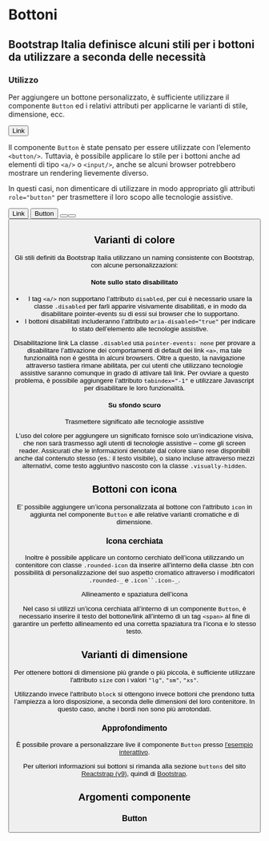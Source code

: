 
<Meta title="Documentazione/Componenti/Bottoni" of={Button} />

# Bottoni

## Bootstrap Italia definisce alcuni stili per i bottoni da utilizzare a seconda delle necessità

### Utilizzo

Per aggiungere un bottone personalizzato, è sufficiente utilizzare il componente `Button` ed i relativi attributi per applicarne le varianti di stile, dimensione, ecc.

<Canvas>
    <Button>Link</Button>
</Canvas>

Il componente `Button` è state pensato per essere utilizzate con l’elemento `<button/>`. Tuttavia, è possibile applicare lo stile per i bottoni anche ad elementi di tipo `<a/>` o `<input/>`, anche se alcuni browser potrebbero mostrare un rendering lievemente diverso.

In questi casi, non dimenticare di utilizzare in modo appropriato gli attributi `role="button"` per trasmettere il loro scopo alle tecnologie assistive.

<Canvas>
    <Button tag="a" href="#" role="button">
        Link
    </Button>
    <Button type="submit">Button</Button>
    <Button tag="input" type="button" value="Input" />
    <Button tag="input" type="submit" value="Submit" />
    <Button tag="input" type="reset" value="Reset" />
</Canvas>

## Varianti di colore

Gli stili definiti da Bootstrap Italia utilizzano un naming consistente con Bootstrap, con alcune personalizzazioni:

<Canvas>
    <Story id="componenti-button--varianti-colore" />
</Canvas>

#### Note sullo stato disabilitato

-   I tag `<a/>` non supportano l’attributo `disabled`, per cui è necessario usare la classe `.disabled` per farli apparire visivamente disabilitati, e in modo da disabilitare pointer-events su di essi sui browser che lo supportano.
-   I bottoni disabilitati includeranno l’attributo `aria-disabled="true"` per indicare lo stato dell’elemento alle tecnologie assistive.

<div className="docs">
    <Callout color="warning">
        <CalloutTitle>
            <span className="text">Disabilitazione link</span>
        </CalloutTitle>
        <CalloutText>
            La classe <Code>.disabled</Code> usa <Code>pointer-events: none</Code> per provare a disabilitare l’attivazione dei comportamenti di default dei
            link <Code>&lt;a&gt;</Code>, ma tale funzionalità non è gestita in alcuni browsers. Oltre a questo, la navigazione attraverso tastiera rimane
            abilitata, per cui utenti che utilizzano tecnologie assistive saranno comunque in grado di attivare tali link. Per ovviare a questo problema, è
            possibile aggiungere l’attributo <Code>tabindex="-1"</Code> e utilizzare Javascript per disabilitare le loro funzionalità.
        </CalloutText>
    </Callout>
</div>

#### Su sfondo scuro

<Canvas>
    <Story id="componenti-button--sfondo-scuro" />
</Canvas>

<div className="docs">
    <Callout color="success">
        <CalloutTitle>
            <span className="text">Trasmettere significato alle tecnologie assistive</span>
        </CalloutTitle>
        <CalloutText>
            <p>
                L’uso del colore per aggiungere un significato fornisce solo un’indicazione visiva, che non sarà trasmesso agli utenti di tecnologie assistive –
                come gli screen reader. Assicurati che le informazioni denotate dal colore siano rese disponibili anche dal contenuto stesso (es.: il testo
                visibile), o siano incluse attraverso mezzi alternativi, come testo aggiuntivo nascosto con la classe <Code>.visually-hidden</Code>.
            </p>
        </CalloutText>
    </Callout>
</div>

## Bottoni con icona

E’ possibile aggiungere un’icona personalizzata al bottone con l'attributo `icon` in aggiunta nel componente `Button` e alle relative varianti cromatiche e di dimensione.

<Canvas>
    <Story id="componenti-button--bottoni-con-icona" />
</Canvas>

### Icona cerchiata

Inoltre è possibile applicare un contorno cerchiato dell’icona utilizzando un contenitore con classe `.rounded-icon` da inserire all’interno della classe .btn con possibilità di personalizzazione del suo aspetto cromatico attraverso i modificatori `.rounded-_` e ` .icon``.icon-_ `.

<Canvas>
    <Story id="componenti-button--bottoni-con-icona-cerchiata" />
</Canvas>

<div className="docs">
    <Callout color="warning">
        <CalloutTitle>
            <span className="text">Allineamento e spaziatura dell’icona</span>
        </CalloutTitle>
        <CalloutText>
            <p>
                Nel caso si utilizzi un’icona cerchiata all’interno di un componente <Code>Button</Code>, è necessario inserire il testo del bottone/link
                all’interno di un tag <Code>&lt;span&gt;</Code> al fine di garantire un perfetto allineamento ed una corretta spaziatura tra l’icona e lo stesso
                testo.
            </p>
        </CalloutText>
    </Callout>
</div>

## Varianti di dimensione

Per ottenere bottoni di dimensione più grande o più piccola, è sufficiente utilizzare l'attributo `size` con i valori `"lg"`, `"sm"`, `"xs"`.

Utilizzando invece l'attributo `block` si ottengono invece bottoni che prendono tutta l’ampiezza a loro disposizione, a seconda delle dimensioni del loro contenitore. In questo caso, anche i bordi non sono più arrotondati.

<Canvas>
    <Story id="componenti-button--varianti-di-dimensione" />
</Canvas>

### Approfondimento

È possibile provare a personalizzare live il componente `Button` presso [l'esempio interattivo](?path=/story/componenti-button--esempi-interattivi).

Per ulteriori informazioni sui bottoni si rimanda alla sezione `buttons` del sito [Reactstrap (v9)](https://reactstrap.github.io/?path=/docs/components-button--button), quindi di [Bootstrap](https://getbootstrap.com/docs/5.1/components/buttons/).

## Argomenti componente

### Button

<ArgsTable of={Button} />
